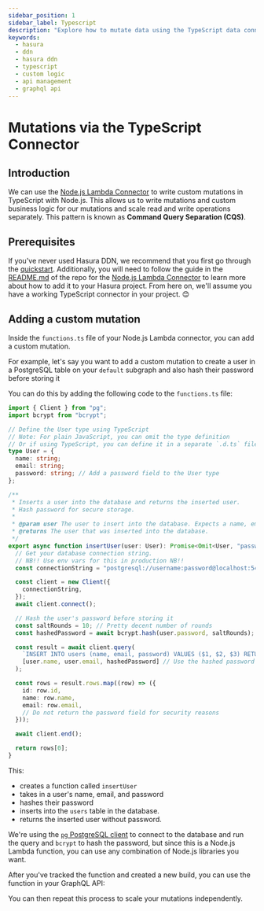 ```yaml
---
sidebar_position: 1
sidebar_label: Typescript
description: "Explore how to mutate data using the TypeScript data connector."
keywords:
  - hasura
  - ddn
  - hasura ddn
  - typescript
  - custom logic
  - api management
  - graphql api
---
```



# Mutations via the TypeScript Connector

## Introduction

We can use the [Node.js Lambda Connector](https://github.com/hasura/ndc-nodejs-lambda) to write custom mutations in
TypeScript with Node.js. This allows us to write mutations and custom business logic for our mutations and scale read
and write operations separately. This pattern is known as **Command Query Separation (CQS)**.

## Prerequisites

If you've never used Hasura DDN, we recommend that you first go through the [quickstart](/getting-started/overview.mdx).
Additionally, you will need to follow the guide in the [README.md](https://github.com/hasura/ndc-nodejs-lambda) of the
repo for the [Node.js Lambda Connector](https://github.com/hasura/ndc-nodejs-lambda) to learn more about how to add it
to your Hasura project. From here on, we'll assume you have a working TypeScript connector in your project. 😊

## Adding a custom mutation

Inside the `functions.ts` file of your Node.js Lambda connector, you can add a custom mutation.

For example, let's say you want to add a custom mutation to create a user in a PostgreSQL table on your `default`
subgraph and also hash their password before storing it

You can do this by adding the following code to the `functions.ts` file:

```typescript
import { Client } from "pg";
import bcrypt from "bcrypt";

// Define the User type using TypeScript
// Note: For plain JavaScript, you can omit the type definition
// Or if using TypeScript, you can define it in a separate `.d.ts` file
type User = {
  name: string;
  email: string;
  password: string; // Add a password field to the User type
};

/**
 * Inserts a user into the database and returns the inserted user.
 * Hash password for secure storage.
 *
 * @param user The user to insert into the database. Expects a name, email, and password.
 * @returns The user that was inserted into the database.
 */
export async function insertUser(user: User): Promise<Omit<User, "password">> {
  // Get your database connection string.
  // NB!! Use env vars for this in production NB!!
  const connectionString = "postgresql://username:password@localhost:5432/mydb";

  const client = new Client({
    connectionString,
  });
  await client.connect();

  // Hash the user's password before storing it
  const saltRounds = 10; // Pretty decent number of rounds
  const hashedPassword = await bcrypt.hash(user.password, saltRounds);

  const result = await client.query(
    `INSERT INTO users (name, email, password) VALUES ($1, $2, $3) RETURNING *`,
    [user.name, user.email, hashedPassword] // Use the hashed password here
  );

  const rows = result.rows.map((row) => ({
    id: row.id,
    name: row.name,
    email: row.email,
    // Do not return the password field for security reasons
  }));

  await client.end();

  return rows[0];
}
```

This:

- creates a function called `insertUser`
- takes in a user's name, email, and password
- hashes their password
- inserts into the `users` table in the database.
- returns the inserted user without password.

We're using the [`pg` PostgreSQL client](https://www.npmjs.com/package/pg) to connect to the database and run the query
and `bcrypt` to hash the password, but since this is a Node.js Lambda function, you can use any combination of Node.js
libraries you want.

After you've tracked the function and created a new build, you can use the function in your GraphQL API:

[//]: # "<Thumbnail"
[//]: # '  src="/img/graphql-api/mutations/0.1.1_console_insert-user-mutation.png"'
[//]: # '  alt="Insert user mutation using CQS"'
[//]: # '  className="no-shadow overview-img"'
[//]: # "/>"

You can then repeat this process to scale your mutations independently.
